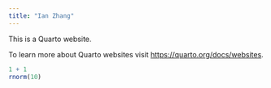 ```yaml
---
title: "Ian Zhang"
---
```


This is a Quarto website.

To learn more about Quarto websites visit <https://quarto.org/docs/websites>.

```r
1 + 1
rnorm(10)
```
